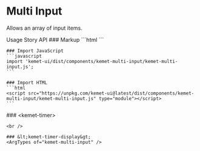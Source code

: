 
<Meta of={stories} />

# Multi Input

Allows an array of input items.

<kemet-tabs divider panel-effect="stacked">
  <kemet-tab slot="tab">Usage</kemet-tab>
  <kemet-tab slot="tab">Story</kemet-tab>
  <kemet-tab slot="tab">API</kemet-tab>
  <kemet-tab-panel slot="panel">
    ### Markup
    ```html
    <kemet-field slug="categories" label="Categories">
      <kemet-multi-input slot="input" name="categories"></kemet-multi-input>
      <kemet-combo slot="component"></kemet-combo>
    </kemet-field>
    ```

    ### Import JavaScript
    ```javascript
    import 'kemet-ui/dist/components/kemet-multi-input/kemet-multi-input.js';
    ```

    ### Import HTML
    ```html
    <script src="https://unpkg.com/kemet-ui@latest/dist/components/kemet-multi-input/kemet-multi-input.js" type="module"></script>
    ```
  </kemet-tab-panel>
  <kemet-tab-panel slot="panel">
    <Canvas of={stories.Standard}  />
    <Controls of={stories.Standard} />
  </kemet-tab-panel>
  <kemet-tab-panel slot="panel">
    ### &lt;kemet-timer&gt;
    <ArgTypes of="kemet-timer" />

    <br />

    ### &lt;kemet-timer-display&gt;
    <ArgTypes of="kemet-multi-input" />
  </kemet-tab-panel>
</kemet-tabs>
